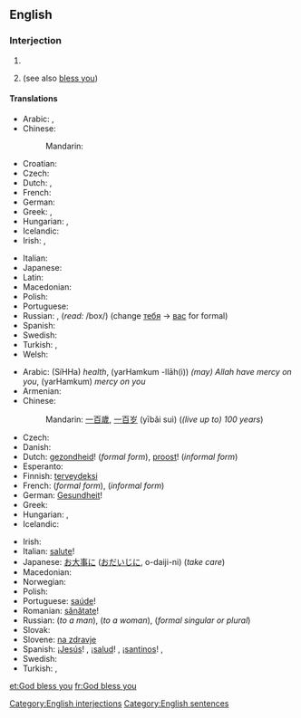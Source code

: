 ==English==

===Interjection===
{{en-interj|pos=[[God]] [[bless]] [[you]]!}}

# {{non-gloss definition|Short for '''May God [[bless you]]'''; said as a short prayer for the recipient.}}
# {{non-gloss definition|Said to somebody who has [[sneeze]]d, as a rhetorical response.}} (see also [[bless you]])

====Translations====
{{trans-top|said as a short prayer for the recipient}}
* Arabic: {{t-|ar|حياك الله|tr=Hayyaak allaah}}, {{t-|ar|بارك الله فيك|tr=baaraka allaah fiik|sc=Arab}} {{qualifier|to a woman: ... fiiki}}
* Chinese:
*: Mandarin: {{t|cmn|上帝保佑你|tr=Shàngdì bàoyòu nǐ|sc=Hani}}
* Croatian: {{t-|hr|Bog te blagoslovio}}
* Czech: {{t-|cs|Bůh ti žehnej}}
* Dutch: {{t-|nl|God zegene u}},  {{t-|nl|God zegene jou}}
* French: {{t-|fr|Que Dieu te bénisse}}
* German: {{t-|de|Gott segne dich}}
* Greek: {{t-|el|ευλογημένος να 'σαι|tr=evlogiménos na 'sai}}, {{t-|el|να 'σαι καλά|tr=na 'sai kalá}}
* Hungarian: {{t-|hu|áldja meg az Isten}} {{qualifier|formal}}, {{t-|hu|áldjon meg az Isten}} {{qualifier|informal}}
* Icelandic: {{t-|is|Guð blessi þig}}
* Irish: {{t-|ga|bail ó Dhia ort}}, {{t-|ga|go mbeannaí Dia duit}}
{{trans-mid}}
* Italian: {{t-|it|Dio ti benedica}}
* Japanese: {{t-|ja|神様の祝福|tr=かみさまのしゅくふく, kamisama-no shukufuku}}
* Latin: {{t-|la|Deus te benedicat}}
* Macedonian: {{t-|mk|Господ да ве благослови|p|tr=Góspod da ve blagóslovi|sc=Cyrl}}
* Polish: {{t-|pl|Niech cię Bóg błogosławi}}
* Portuguese: {{t-|pt|Deus te abençoe}}
* Russian: {{t-|ru|да благословит тебя господь|tr=da blagoslovít tebjá gospód'}}, {{t-|ru|да благословит тебя бог|tr=da blagoslovít tebjá bog}} (''read:'' /box/) (change [[ты|тебя]] -> [[вы|вас]] for formal)
* Spanish: {{t-|es|¡Que Dios te bendiga!}}
* Swedish: {{t-|sv|Gud välsigne dig}}
* Turkish: {{t-|tr|Allah senden razı olsun}}, {{t-|tr|Tanrı seni kutsasın}}
* Welsh: {{t-|tr|Duw a fenditho di}}
{{trans-bottom}}

{{trans-top|said to somebody who has sneezed}}
* Arabic: {{Arab|[[صحة]]}} (SíHHa) ''health'', {{Arab|[[يرحمكم الله]]}} (yarHamkum -llāh(i)) ''(may) Allah have mercy on you'', {{Arab|[[يرحمكم]]}} (yarHamkum) ''mercy on you''
* Armenian: {{t-|hy|առողջություն}}
* Chinese:
*: Mandarin: [[一百歲]], [[一百岁]] (yībǎi suì) (''(live up to) 100 years'')
* Czech: {{t+|cs|na zdraví}}
* Danish: {{t+|da|prosit}}
* Dutch: [[gezondheid]]! (''formal form''), [[proost]]! (''informal form'')
* Esperanto: {{t+|eo|sanon}}
* Finnish: [[terveydeksi]]
* French: {{t+|fr|à vos souhaits}} (''formal form''), {{t+|fr|à tes souhaits}} (''informal form'')
* German: [[Gesundheit]]!
* Greek: {{qualifier|diminutive of plural form of υγεία (''ygeía'' "health")}} {{t+|el|γείτσες|f|p|tr=geítses}}
* Hungarian: {{t+|hu|egészségére}} {{qualifier|formal}}, {{t+|hu|egészségedre}} {{qualifier|informal}}
* Icelandic: {{t-|is|Guð blessi þig}}
{{trans-mid}}
* Irish: {{t-|ga|Dia linn}}
* Italian: [[salute#Italian|salute]]!
* Japanese: [[お大事に]] ([[おだいじに]], o-daiji-ni) (''take care'')
* Macedonian: {{t-|mk|На здравје|m|f|n|tr=Na zdrávje|sc=Cyrl}}
* Norwegian: {{t-|no|prosit}}
* Polish: {{t+|pl|na zdrowie}}
* Portuguese: [[saúde]]!
* Romanian: [[sănătate]]!
* Russian: {{t+|ru|будь здоров|tr=bud' zdoróv}} (''to a man''), {{t-|ru|будь здорова|tr=bud' zdoróva}} (''to a woman''), {{t+|ru|будьте здоровы|tr=bud'te zdoróvy}} (''formal singular or plural'')
* Slovak: {{t-|sk|na zdravie}}
* Slovene: [[na zdravje]]
* Spanish: ¡[[Jesús]]! {{qualifier|Spain}}, ¡[[salud]]! {{qualifier|Latin America}}, ¡[[santinos]]! {{qualifier|Northern Spain|specifically Asturias}}, {{t-|es|gesúndeit}}
* Swedish: {{t+|sv|prosit}}
* Turkish: {{qualifier|informal, singular}} {{t-|tr|çok yaşa}},  {{qualifier|formal, plural}} {{t-|tr|çok yaşayın}}
{{trans-bottom}}

[[Category:English interjections]]
[[Category:English sentences]]

[[et:God bless you]]
[[fr:God bless you]]